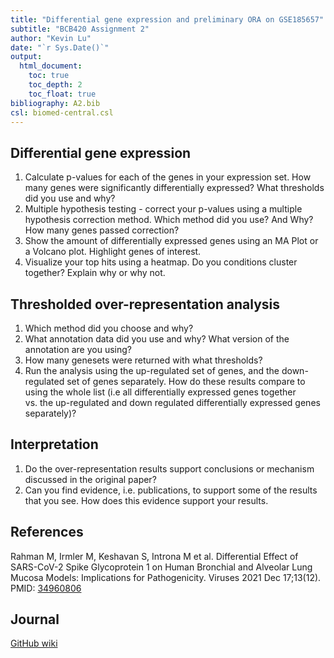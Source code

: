```yaml
---
title: "Differential gene expression and preliminary ORA on GSE185657"
subtitle: "BCB420 Assignment 2"
author: "Kevin Lu"
date: "`r Sys.Date()`"
output:
  html_document:
    toc: true
    toc_depth: 2
    toc_float: true
bibliography: A2.bib
csl: biomed-central.csl
---
```


## Differential gene expression

1. Calculate p-values for each of the genes in your expression set. How many genes were significantly differentially expressed? What thresholds did you use and why?
1. Multiple hypothesis testing - correct your p-values using a multiple hypothesis correction method. Which method did you use? And Why? How many genes passed correction?
1. Show the amount of differentially expressed genes using an MA Plot or a Volcano plot. Highlight genes of interest.
1. Visualize your top hits using a heatmap. Do you conditions cluster together? Explain why or why not.

## Thresholded over-representation analysis

1. Which method did you choose and why?
1. What annotation data did you use and why? What version of the annotation are you using?
1. How many genesets were returned with what thresholds?
1. Run the analysis using the up-regulated set of genes, and the down-regulated set of genes separately. How do these results compare to using the whole list (i.e all differentially expressed genes together vs. the up-regulated and down regulated differentially expressed genes separately)?

## Interpretation

1. Do the over-representation results support conclusions or mechanism discussed in the original paper?
1. Can you find evidence, i.e. publications, to support some of the results that you see. How does this evidence support your results.

## References

Rahman M, Irmler M, Keshavan S, Introna M et al. Differential Effect of SARS-CoV-2 Spike Glycoprotein 1 on Human Bronchial and Alveolar Lung Mucosa Models: Implications for Pathogenicity. Viruses 2021 Dec 17;13(12). PMID: [34960806](https://pubmed.ncbi.nlm.nih.gov/34960806/)

<div id="refs"></div>

## Journal

[GitHub wiki](https://github.com/bcb420-2022/Kevin_Lu/wiki/Assignment-2)
